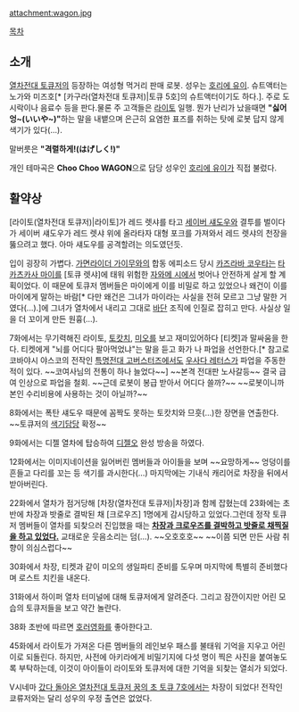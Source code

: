 attachment:wagon.jpg

[[목차]]
== 소개 ==
[[열차전대 토큐저]]의 등장하는 여성형 먹거리 판매 로봇. 성우는 [[호리에 유이]]. 슈트액터는 노가와 미즈호[* [카구라(열차전대 토큐저)|토큐 5호]의 슈트액터이기도 하다.]. 주로 도시락이나 음료수 등을 판다.물론 주 고객들은 [[라이토(열차전대 토큐저)|라이토]] 일행. 
뭔가 난리가 났을때면 '''"싫어엉~(いいや~)"'''하는 말을 내뱉으며 은근히 요염한 표즈를 취하는 탓에 로봇 답지 않게 색기가 있다(…).

말버릇은 '''"격렬하게!(はげしく!)"'''

개인 테마곡은 '''Choo Choo WAGON'''으로 담당 성우인 [[호리에 유이]]가 직접 불렀다.

== 활약상 ==
[라이토(열차전대 토큐저)|라이토]가 레드 렛샤를 타고 [[섀도우 괴인|세이버 섀도우]]와 결투를 벌이다가 세이버 섀도우가 레드 렛샤 위에 올라타자 대형 포크를 가져와서 레드 렛샤의 천장을 뚫으려고 했다. 아마 섀도우를 공격할려는 의도였던듯.

입이 굉장히 가볍다. [[가면라이더 가이무]]와의 합동 에피소드 당시 [[카즈라바 코우타]]는 [[타카츠카사 마이]]를 [토큐 렛샤]에 태워 위험한 [[자와메 시]]에서 벗어나 안전하게 살게 할 계획이었다. 이 때문에 토큐저 멤버들은 마이에게 이를 비밀로 하고 있었으나 왜건이 이를 마이에게 말하는 바람[* 다만 왜건은 그녀가 마이라는 사실을 전혀 모르고 그냥 말한 거였다(...).]에 그녀가 열차에서 내리고 그대로 [[바단]] 조직에 인질로 잡히고 만다. 사실상 일을 더 꼬이게 만든 원흉(…).

7화에서는 무기력해진 라이토, [[토캇치]], [[미오(열차전대 토큐저)|미오]]를 보고 재미있어하다 [티켓]과 말싸움을 한다. 티켓에게 "뇌를 어디다 팔아먹었냐"는 말을 듣고 화가 나 파업을 선언한다.[* 참고로 코바야시 야스코의 전작인 [[특명전대 고버스터즈]]에서도 [[우사다 레터스]]가 파업을 주동한 적이 있다. ~~코여사님의 전통이 하나 늘었다~~] ~~본격 전대판 노사갈등~~ 결국 급여 인상으로 파업을 철회. ~~근데 로봇이 봉급 받아서 어디다 쓸까?~~ ~~로봇이니까 본인 수리비용에 사용하는 것이 아닐까?~~

8화에서는 폭탄 섀도우 때문에 꼼짝도 못하는 토캇치와 므흣(…)한 장면을 연출한다. ~~토큐저의 [[색기담당]] 확정~~

9화에서는 디젤 열차에 탑승하여 [[디젤오]] 완성 방송을 하였다.

12화에서는 이미지네이션을 잃어버린 멤버들과 아이들을 보며 ~~요망하게~~ 엉덩이를 흔들고 다리를 꼬는 등 색기를 과시한다(…) 마지막에는 기내식 캐리어로 차장을 뒤에서 받아버린다.


22화에서 열차가 점거당해 [차장(열차전대 토큐저)|차장]과 함께 잡혔는데 23화에는 초반에 차장과 밧줄로 결박된 채 [크로우즈] 1명에게 감시당하고 있었다.그런데 정작 토큐저 멤버들이 열차를 되찾으러 진입했을 때는 '''[[사디즘|차장과 크로우즈를 결박하고 밧줄로 채찍질을 하고 있었다.]]''' 교태로운 웃음소리는 덤(…). ~~오호호호~~ ~~이쯤 되면 만든 사람 취향이 의심스럽다~~

30화에서 차장, 티켓과 같이 미오의 생일파티 준비를 도우며 마지막에 특별히 준비했다며 로스트 치킨을 내온다.

31화에서 하이퍼 열차 터미널에 대해 토큐저에게 알려준다. 그리고 잠깐이지만 어린 모습의 토큐저들을 보고 약간 놀란다.

38화 초반에 따르면 [[호러]]영화를 좋아한다고.

45화에서 라이토가 가져온 다른 멤버들의 레인보우 패스를 불태워 기억을 지우고 어린이로 되돌린다. 하지만, 사전에 아키라에게 비밀기지에 다섯 명이 찍은 사진을 붙여놓도록 부탁하는데, 이것이 아이들이 라이토와 토큐저에 대한 기억을 되찾는 열쇠가 되었다.

V시네마 [[갔다 돌아온 열차전대 토큐저 꿈의 초 토큐 7호]]에서는 차장이 되었다!
전작인 쿄류저와는 달리 성우의 우정 출연은 없었다.
